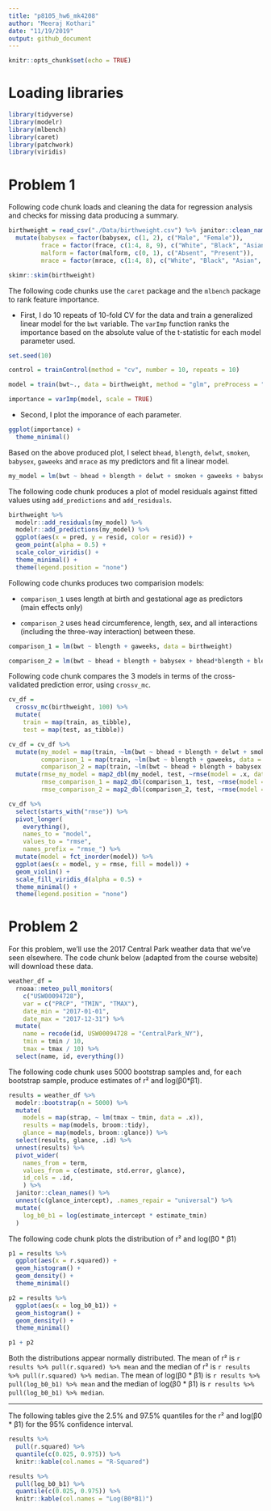 ```yaml
---
title: "p8105_hw6_mk4208"
author: "Meeraj Kothari"
date: "11/19/2019"
output: github_document
---
```


```r
knitr::opts_chunk$set(echo = TRUE)
```

# Loading libraries

```r
library(tidyverse)
library(modelr)
library(mlbench)
library(caret)
library(patchwork)
library(viridis)
```


# Problem 1 

Following code chunk loads and cleaning the data for regression analysis and checks for missing data producing a summary.

```r
birthweight = read_csv("./Data/birthweight.csv") %>% janitor::clean_names() %>% 
  mutate(babysex = factor(babysex, c(1, 2), c("Male", "Female")),
         frace = factor(frace, c(1:4, 8, 9), c("White", "Black", "Asian", "Puerto Rican", "Other", "Unkown")),
         malform = factor(malform, c(0, 1), c("Absent", "Present")),
         mrace = factor(mrace, c(1:4, 8), c("White", "Black", "Asian", "Puerto Rican", "Other")))

skimr::skim(birthweight)
```

The following code chunks use the `caret` package and the `mlbench` package to rank feature importance. 

* First, I do 10 repeats of 10-fold CV for the data and train a generalized linear model for the `bwt` variable. The `varImp` function ranks the importance based on the absolute value of the t-statistic for each model parameter used. 

```r
set.seed(10)

control = trainControl(method = "cv", number = 10, repeats = 10)

model = train(bwt~., data = birthweight, method = "glm", preProcess = "scale", trControl = control)

importance = varImp(model, scale = TRUE)
```

* Second, I plot the imporance of each parameter.

```r
ggplot(importance) + 
  theme_minimal()
```

Based on the above produced plot, I select `bhead`, `blength`, `delwt`, `smoken`, `babysex`, `gaweeks` and `mrace` as my predictors and fit a linear model.  

```r
my_model = lm(bwt ~ bhead + blength + delwt + smoken + gaweeks + babysex + mrace, data = birthweight)
```

The following code chunk produces a plot of model residuals against fitted values using `add_predictions` and `add_residuals`. 

```r
birthweight %>% 
  modelr::add_residuals(my_model) %>% 
  modelr::add_predictions(my_model) %>% 
  ggplot(aes(x = pred, y = resid, color = resid)) +
  geom_point(alpha = 0.5) + 
  scale_color_viridis() +
  theme_minimal() +
  theme(legend.position = "none")
```

Following code chunks produces two comparision models: 

* `comparison_1` uses length at birth and gestational age as predictors (main effects only)

* `comparison_2` uses head circumference, length, sex, and all interactions (including the three-way interaction) between these. 

```r
comparison_1 = lm(bwt ~ blength + gaweeks, data = birthweight)

comparison_2 = lm(bwt ~ bhead + blength + babysex + bhead*blength + blength*babysex + babysex*bhead + bhead*blength*babysex, data = birthweight) 
```

Following code chunk compares the 3 models in terms of the cross-validated prediction error, using `crossv_mc`. 

```r
cv_df = 
  crossv_mc(birthweight, 100) %>% 
  mutate(
    train = map(train, as_tibble), 
    test = map(test, as_tibble))

cv_df = cv_df %>%
  mutate(my_model = map(train, ~lm(bwt ~ bhead + blength + delwt + smoken + gaweeks + babysex + mrace, data = .x)),
         comparison_1 = map(train, ~lm(bwt ~ blength + gaweeks, data = .x)),
         comparison_2 = map(train, ~lm(bwt ~ bhead + blength + babysex + bhead*blength + blength*babysex + babysex*bhead + bhead*blength*babysex, data = .x))) %>% 
  mutate(rmse_my_model = map2_dbl(my_model, test, ~rmse(model = .x, data = .y)),
         rmse_comparison_1 = map2_dbl(comparison_1, test, ~rmse(model = .x, data = .y)),
         rmse_comparison_2 = map2_dbl(comparison_2, test, ~rmse(model = .x, data = .y)))

cv_df %>% 
  select(starts_with("rmse")) %>%
  pivot_longer(
    everything(), 
    names_to = "model",
    values_to = "rmse", 
    names_prefix = "rmse_") %>%
  mutate(model = fct_inorder(model)) %>%
  ggplot(aes(x = model, y = rmse, fill = model)) + 
  geom_violin() + 
  scale_fill_viridis_d(alpha = 0.5) + 
  theme_minimal() + 
  theme(legend.position = "none")
```

# Problem 2

For this problem, we’ll use the 2017 Central Park weather data that we’ve seen elsewhere. The code chunk below (adapted from the course website) will download these data.

```r
weather_df = 
  rnoaa::meteo_pull_monitors(
    c("USW00094728"),
    var = c("PRCP", "TMIN", "TMAX"), 
    date_min = "2017-01-01",
    date_max = "2017-12-31") %>%
  mutate(
    name = recode(id, USW00094728 = "CentralPark_NY"),
    tmin = tmin / 10,
    tmax = tmax / 10) %>%
  select(name, id, everything())
```

The following code chunk uses 5000 bootstrap samples and, for each bootstrap sample, produce estimates of r² and log(β0*β1).

```r
results = weather_df %>% 
  modelr::bootstrap(n = 5000) %>% 
  mutate(
    models = map(strap, ~ lm(tmax ~ tmin, data = .x)),
    results = map(models, broom::tidy),
    glance = map(models, broom::glance)) %>% 
  select(results, glance, .id) %>% 
  unnest(results) %>% 
  pivot_wider( 
    names_from = term,
    values_from = c(estimate, std.error, glance),
    id_cols = .id, 
    ) %>%
  janitor::clean_names() %>%
  unnest(c(glance_intercept), .names_repair = "universal") %>% 
  mutate(
    log_b0_b1 = log(estimate_intercept * estimate_tmin)
  ) 
```

The following code chunk plots the distribution of r² and log(β0 * β1)  

```r
p1 = results %>% 
  ggplot(aes(x = r.squared)) + 
  geom_histogram() + 
  geom_density() +
  theme_minimal() 

p2 = results %>% 
  ggplot(aes(x = log_b0_b1)) + 
  geom_histogram() + 
  geom_density() +
  theme_minimal() 

p1 + p2
```

Both the distributions appear normally distributed. The mean of r² is `r results %>% pull(r.squared) %>% mean` and the median of r² is `r results %>% pull(r.squared) %>% median`.
The mean of log(β0 * β1) is `r results %>% pull(log_b0_b1) %>% mean` and the median of log(β0 * β1) is `r results %>% pull(log_b0_b1) %>% median`. 

-----------

The following tables give the 2.5% and 97.5% quantiles for the r² and log(β0 * β1) for the 95% confidence interval. 

```r
results %>% 
  pull(r.squared) %>% 
  quantile(c(0.025, 0.975)) %>% 
  knitr::kable(col.names = "R-Squared")

results %>% 
  pull(log_b0_b1) %>% 
  quantile(c(0.025, 0.975)) %>% 
  knitr::kable(col.names = "Log(B0*B1)")
```



